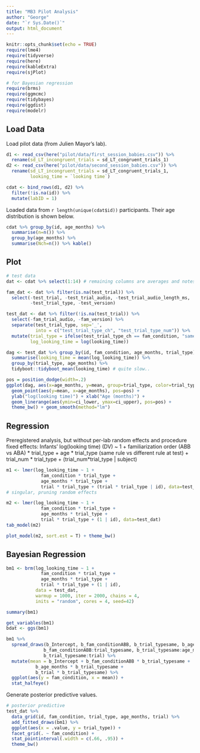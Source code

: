 ```yaml
---
title: "MB3 Pilot Analysis"
author: "George"
date: "`r Sys.Date()`"
output: html_document
---
```


```r
knitr::opts_chunk$set(echo = TRUE)
require(lme4)
require(tidyverse)
require(here)
require(kableExtra)
require(sjPlot)

# for Bayesian regression
require(brms)
require(ggmcmc)
require(tidybayes)
require(ggdist)
require(modelr)
```

## Load Data

Load pilot data (from Julien Mayor's lab).

```r
d1 <- read_csv(here("pilot/data/first_session_babies.csv")) %>%
  rename(sd_LT_incongruent_trials = sd_LT_congruent_trials_1) 
d2 <- read_csv(here("pilot/data/second_session_babies.csv")) %>%
  rename(sd_LT_incongruent_trials = sd_LT_congruent_trials_1,
         looking_time = `looking time`) 

cdat <- bind_rows(d1, d2) %>%
  filter(!is.na(id)) %>%
  mutate(labID = 1)
```

Loaded data from `r length(unique(cdat$id))` participants.
Their age distribution is shown below.

```r
cdat %>% group_by(id, age_months) %>% 
  summarise(n=n()) %>%
  group_by(age_months) %>%
  summarise(Nch=n()) %>% kable()
```


## Plot



```r
# test data
dat <- cdat %>% select(1:14) # remaining columns are averages and notes

fam_dat <- dat %>% filter(is.na(test_trial)) %>% 
  select(-test_trial, -test_trial_audio, -test_trial_audio_length_ms, 
         -test_trial_type, -test_version)

test_dat <- dat %>% filter(!is.na(test_trial)) %>% 
  select(-fam_trial_audio, -fam_version) %>%
  separate(test_trial_type, sep='_', 
           into = c("test_trial_type_ch", "test_trial_type_num")) %>%
  mutate(trial_type = ifelse(test_trial_type_ch == fam_condition, "same", "different"),
         log_looking_time = log(looking_time))

dag <- test_dat %>% group_by(id, fam_condition, age_months, trial_type) %>%
  summarise(looking_time = mean(log_looking_time)) %>% 
  group_by(trial_type, age_months) %>%
  tidyboot::tidyboot_mean(looking_time) # quite slow..

pos = position_dodge(width=.2)
ggplot(dag, aes(x=age_months, y=mean, group=trial_type, color=trial_type)) + 
  geom_point(aes(y=mean, x=age_months), pos=pos) + 
  ylab("log(looking time)") + xlab("Age (months)") + 
  geom_linerange(aes(ymin=ci_lower, ymax=ci_upper), pos=pos) + 
  theme_bw() + geom_smooth(method="lm")
```


## Regression

Preregistered analysis, but without per-lab random effects and procedure fixed effects: 
Infants' log(looking time) (DV) ~ 1 + familiarization order (ABB vs ABA) * trial_type + age * trial_type (same rule vs different rule at test) + trial_num * trial_type + (trial_num*trial_type | subject) 


```r

m1 <- lmer(log_looking_time ~ 1 + 
             fam_condition * trial_type +
             age_months * trial_type +
             trial * trial_type + (trial * trial_type | id), data=test_dat)
# singular, pruning random effects

m2 <- lmer(log_looking_time ~ 1 + 
             fam_condition * trial_type +
             age_months * trial_type +
             trial * trial_type + (1 | id), data=test_dat)
tab_model(m2)
```

```r
plot_model(m2, sort.est = T) + theme_bw()
```


## Bayesian Regression

```r
bm1 <- brm(log_looking_time ~ 1 + 
             fam_condition * trial_type +
             age_months * trial_type +
             trial * trial_type + (1 | id), 
           data = test_dat, 
           warmup = 1000, iter = 2000, chains = 4, 
           inits = "random", cores = 4, seed=42) 

summary(bm1)
```

```r
get_variables(bm1)
bdat <- ggs(bm1)

bm1 %>% 
  spread_draws(b_Intercept, b_fam_conditionABB, b_trial_typesame, b_age_months, b_trial 
              b_fam_conditionABB:trial_typesame, b_trial_typesame:age_months,
              b_trial_typesame:trial) %>%
  mutate(mean = b_Intercept + b_fam_conditionABB * b_trial_typesame +
           b_age_months * b_trial_typesame + 
           b_trial * b_trial_typesame) %>%
  ggplot(aes(y = fam_condition, x = mean)) +
  stat_halfeye()
```


Generate posterior predictive values.

```r
# posterior predictive
test_dat %>%
  data_grid(id, fam_condition, trial_type, age_months, trial) %>%
  add_fitted_draws(bm1) %>%
  ggplot(aes(x = .value, y = trial_type)) +
  facet_grid(. ~ fam_condition) +
  stat_pointinterval(.width = c(.66, .95)) + 
  theme_bw()
```

